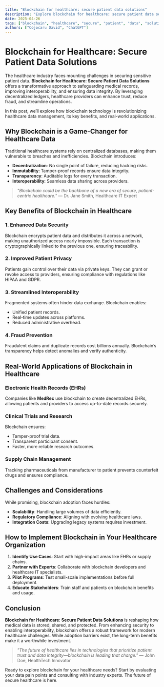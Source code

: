 ```yaml
---
title: "Blockchain for healthcare: secure patient data solutions"
description: "Explore blockchain for healthcare: secure patient data solutions in this detailed guide, offering insights, strategies, and practical tips to enhance your understanding and application of the topic."
date: 2025-04-26
tags: ["blockchain", "healthcare", "secure", "patient", "data", "solutions"]
authors: ["Cojocaru David", "ChatGPT"]
---
```


# Blockchain for Healthcare: Secure Patient Data Solutions  

The healthcare industry faces mounting challenges in securing sensitive patient data. **Blockchain for Healthcare: Secure Patient Data Solutions** offers a transformative approach to safeguarding medical records, improving interoperability, and ensuring data integrity. By leveraging decentralized ledgers, healthcare providers can enhance trust, reduce fraud, and streamline operations.  

In this post, we’ll explore how blockchain technology is revolutionizing healthcare data management, its key benefits, and real-world applications.  

## Why Blockchain is a Game-Changer for Healthcare Data  

Traditional healthcare systems rely on centralized databases, making them vulnerable to breaches and inefficiencies. Blockchain introduces:  

- **Decentralization**: No single point of failure, reducing hacking risks.  
- **Immutability**: Tamper-proof records ensure data integrity.  
- **Transparency**: Auditable logs for every transaction.  
- **Interoperability**: Seamless data sharing across providers.  

> *"Blockchain could be the backbone of a new era of secure, patient-centric healthcare."* — Dr. Jane Smith, Healthcare IT Expert  

## Key Benefits of Blockchain in Healthcare  

### 1. Enhanced Data Security  
Blockchain encrypts patient data and distributes it across a network, making unauthorized access nearly impossible. Each transaction is cryptographically linked to the previous one, ensuring traceability.  

### 2. Improved Patient Privacy  
Patients gain control over their data via private keys. They can grant or revoke access to providers, ensuring compliance with regulations like HIPAA and GDPR.  

### 3. Streamlined Interoperability  
Fragmented systems often hinder data exchange. Blockchain enables:  
- Unified patient records.  
- Real-time updates across platforms.  
- Reduced administrative overhead.  

### 4. Fraud Prevention  
Fraudulent claims and duplicate records cost billions annually. Blockchain’s transparency helps detect anomalies and verify authenticity.  

## Real-World Applications of Blockchain in Healthcare  

### Electronic Health Records (EHRs)  
Companies like **MedRec** use blockchain to create decentralized EHRs, allowing patients and providers to access up-to-date records securely.  

### Clinical Trials and Research  
Blockchain ensures:  
- Tamper-proof trial data.  
- Transparent participant consent.  
- Faster, more reliable research outcomes.  

### Supply Chain Management  
Tracking pharmaceuticals from manufacturer to patient prevents counterfeit drugs and ensures compliance.  

## Challenges and Considerations  

While promising, blockchain adoption faces hurdles:  
- **Scalability**: Handling large volumes of data efficiently.  
- **Regulatory Compliance**: Aligning with evolving healthcare laws.  
- **Integration Costs**: Upgrading legacy systems requires investment.  

## How to Implement Blockchain in Your Healthcare Organization  

1. **Identify Use Cases**: Start with high-impact areas like EHRs or supply chains.  
2. **Partner with Experts**: Collaborate with blockchain developers and healthcare IT specialists.  
3. **Pilot Programs**: Test small-scale implementations before full deployment.  
4. **Educate Stakeholders**: Train staff and patients on blockchain benefits and usage.  

## Conclusion  

**Blockchain for Healthcare: Secure Patient Data Solutions** is reshaping how medical data is stored, shared, and protected. From enhancing security to enabling interoperability, blockchain offers a robust framework for modern healthcare challenges. While adoption barriers exist, the long-term benefits make it a worthwhile investment.  

> *"The future of healthcare lies in technologies that prioritize patient trust and data integrity—blockchain is leading that charge."* — John Doe, HealthTech Innovator  

Ready to explore blockchain for your healthcare needs? Start by evaluating your data pain points and consulting with industry experts. The future of secure healthcare is here.
